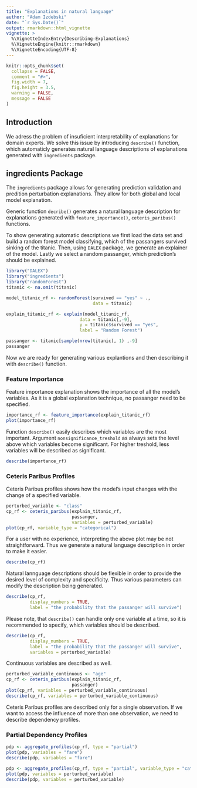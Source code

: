 ```yaml
---
title: "Explanations in natural language"
author: "Adam Izdebski"
date: "`r Sys.Date()`"
output: rmarkdown::html_vignette
vignette: >
  %\VignetteIndexEntry{Describing-Explanations}
  %\VignetteEngine{knitr::rmarkdown}
  %\VignetteEncoding{UTF-8}
---
```


```r
knitr::opts_chunk$set(
  collapse = FALSE,
  comment = "#>",
  fig.width = 7,
  fig.height = 3.5,
  warning = FALSE,
  message = FALSE
)
```


## Introduction

We adress the problem of insuficient interpretability of explanations for domain experts. We solve this issue by introducing `describe()` function, which automaticly generates natural language descriptions of explanations generated with `ingredients` package.

## ingredients Package

The `ingredients` package allows for generating prediction validation and predition perturbation explanations. They allow for both global and local model explanation.

Generic function `decribe()` generates a natural language description for explanations generated with `feature_importance()`, `ceteris_paribus()` functions.

To show generating automatic descriptions we first load the data set and build a random forest model classifying, which of the passangers survived sinking of the titanic. Then, using `DALEX` package, we generate an explainer of the model. Lastly we select a random passanger, which prediction's should be explained.

```r
library("DALEX")
library("ingredients")
library("randomForest")
titanic <- na.omit(titanic)

model_titanic_rf <- randomForest(survived == "yes" ~ .,
                                 data = titanic)

explain_titanic_rf <- explain(model_titanic_rf,
                            data = titanic[,-9],
                            y = titanic$survived == "yes",
                            label = "Random Forest")

passanger <- titanic[sample(nrow(titanic), 1) ,-9]
passanger
```

Now we are ready for generating various explantions and then describing it with `describe()` function.

### Feature Importance

Feature importance explanation shows the importance of all the model's variables. As it is a global explanation technique, no passanger need to be specified.

```r
importance_rf <- feature_importance(explain_titanic_rf)
plot(importance_rf)
```

Function `describe()` easily describes which variables are the most important.
Argument `nonsignificance_treshold` as always sets the level above which variables become significant. For higher treshold, less variables will be described as significant.  

```r
describe(importance_rf)
```

### Ceteris Paribus Profiles

Ceteris Paribus profiles shows how the model's input changes with the change of a specified variable.

```r
perturbed_variable <- "class"
cp_rf <- ceteris_paribus(explain_titanic_rf,
                         passanger,
                         variables = perturbed_variable)
plot(cp_rf, variable_type = "categorical")
```

For a user with no experience, interpreting the above plot may be not straightforward. Thus we generate a natural language description in order to make it easier.

```r
describe(cp_rf)
```

Natural lannguage descriptions should be flexible in order to provide the desired level of complexity and specificity. Thus various parameters can modify the description being generated.

```r
describe(cp_rf,
         display_numbers = TRUE,
         label = "the probability that the passanger will survive")
```

Please note, that `describe()` can handle only one variable at a time, so it is recommended to specify, which variables should be described.

```r
describe(cp_rf,
         display_numbers = TRUE,
         label = "the probability that the passanger will survive",
         variables = perturbed_variable)
```

Continuous variables are described as well.

```r
perturbed_variable_continuous <- "age"
cp_rf <- ceteris_paribus(explain_titanic_rf,
                         passanger)
plot(cp_rf, variables = perturbed_variable_continuous)
describe(cp_rf, variables = perturbed_variable_continuous)
```
Ceteris Paribus profiles are described only for a single observation. If we want to access the influence of more than one observation, we need to describe dependency profiles.

### Partial Dependency Profiles

```r
pdp <- aggregate_profiles(cp_rf, type = "partial")
plot(pdp, variables = "fare")
describe(pdp, variables = "fare")
```

```r
pdp <- aggregate_profiles(cp_rf, type = "partial", variable_type = "categorical")
plot(pdp, variables = perturbed_variable)
describe(pdp, variables = perturbed_variable)
```
